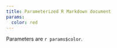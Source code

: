 ```yaml
---
title: Parameterized R Markdown document
params:
  color: red
---
```


Parameters are `r params$color`.
